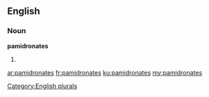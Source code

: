 ==English==

===Noun===
'''pamidronates'''

# {{plural of|[[pamidronate]]}}

[[Category:English plurals]]

[[ar:pamidronates]]
[[fr:pamidronates]]
[[ku:pamidronates]]
[[my:pamidronates]]